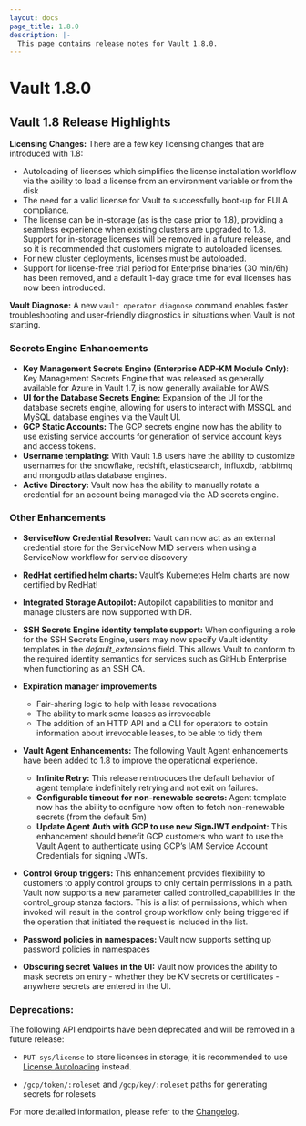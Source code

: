 ```yaml
---
layout: docs
page_title: 1.8.0
description: |-
  This page contains release notes for Vault 1.8.0.
---
```


# Vault 1.8.0

## Vault 1.8 Release Highlights

**Licensing Changes:** There are a few key licensing changes that are introduced with 1.8:

- Autoloading of licenses which simplifies the license installation workflow via the ability to load a license from an environment variable or from the disk
- The need for a valid license for Vault to successfully boot-up for EULA compliance.
- The license can be in-storage (as is the case prior to 1.8), providing a seamless experience when existing clusters are upgraded to 1.8. Support for in-storage licenses will be removed in a future release, and so it is recommended that customers migrate to autoloaded licenses.
- For new cluster deployments, licenses must be autoloaded.
- Support for license-free trial period for Enterprise binaries (30 min/6h) has been removed, and a default 1-day grace time for eval licenses has now been introduced.

**Vault Diagnose:** A new `vault operator diagnose` command enables faster troubleshooting and user-friendly diagnostics in situations when Vault is not starting.

### Secrets Engine Enhancements

- **Key Management Secrets Engine (Enterprise ADP-KM Module Only)**: Key Management Secrets Engine that was released as generally available for Azure in Vault 1.7, is now generally available for AWS.
- **UI for the Database Secrets Engine:** Expansion of the UI for the database secrets engine, allowing for users to interact with MSSQL and MySQL database engines via the Vault UI.
- **GCP Static Accounts:** The GCP secrets engine now has the ability to use existing service accounts for generation of service account keys and access tokens.
- **Username templating:** With Vault 1.8 users have the ability to customize usernames for the snowflake, redshift, elasticsearch, influxdb, rabbitmq and mongodb atlas database engines.
- **Active Directory:** Vault now has the ability to manually rotate a credential for an account being managed via the AD secrets engine.

### Other Enhancements

- **ServiceNow Credential Resolver:** Vault can now act as an external credential store for the ServiceNow MID servers when using a ServiceNow workflow for service discovery
- **RedHat certified helm charts:** Vault’s Kubernetes Helm charts are now certified by RedHat!
- **Integrated Storage Autopilot:** Autopilot capabilities to monitor and manage clusters are now supported with DR.
- **SSH Secrets Engine identity template support:** When configuring a role for the SSH Secrets Engine, users may now specify Vault identity templates in the _default_extensions_ field. This allows Vault to conform to the required identity semantics for services such as GitHub Enterprise when functioning as an SSH CA.

- **Expiration manager improvements**

  - Fair-sharing logic to help with lease revocations
  - The ability to mark some leases as irrevocable
  - The addition of an HTTP API and a CLI for operators to obtain information about irrevocable leases, to be able to tidy them

- **Vault Agent Enhancements:** The following Vault Agent enhancements have been added to 1.8 to improve the operational experience.

  - **Infinite Retry:** This release reintroduces the default behavior of agent template indefinitely retrying and not exit on failures.
  - **Configurable timeout for non-renewable secrets:** Agent template now has the ability to configure how often to fetch non-renewable secrets (from the default 5m)
  - **Update Agent Auth with GCP to use new SignJWT endpoint:** This enhancement should benefit GCP customers who want to use the Vault Agent to authenticate using GCP’s IAM Service Account Credentials for signing JWTs.

- **Control Group triggers:** This enhancement provides flexibility to customers to apply control groups to only certain permissions in a path. Vault now supports a new parameter called controlled_capabilities in the control_group stanza factors. This is a list of permissions, which when invoked will result in the control group workflow only being triggered if the operation that initiated the request is included in the list.
- **Password policies in namespaces:** Vault now supports setting up password policies in namespaces
- **Obscuring secret Values in the UI:** Vault now provides the ability to mask secrets on entry - whether they be KV secrets or certificates - anywhere secrets are entered in the UI.

### Deprecations:

The following API endpoints have been deprecated and will be removed in a future release:

- `PUT sys/license` to store licenses in storage; it is recommended to use
  [License Autoloading](/docs/enterprise/license/autoloading) instead.

- `/gcp/token/:roleset` and `/gcp/key/:roleset` paths for generating secrets for rolesets

For more detailed information, please refer to the [Changelog](https://github.com/hashicorp/vault/blob/main/CHANGELOG.md).
